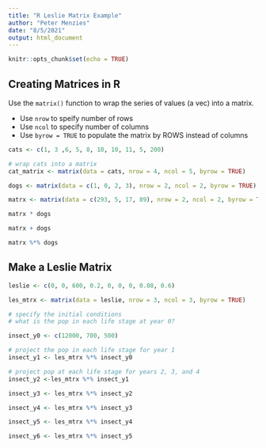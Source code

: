 ```yaml
---
title: "R Leslie Matrix Example"
author: "Peter Menzies"
date: "8/5/2021"
output: html_document
---
```


```r
knitr::opts_chunk$set(echo = TRUE)
```

## Creating Matrices in R

Use the `matrix()` function to wrap the series of values (a vec) into a matrix.

- Use `nrow` to speify number of rows
- Use `ncol` to specify number of columns
- Use `byrow = TRUE` to populate the matrix by ROWS instead of columns


```r
cats <- c(1, 3 ,6, 5, 8, 10, 10, 11, 5, 200)

# wrap cats into a matrix
cat_matrix <- matrix(data = cats, nrow = 4, ncol = 5, byrow = TRUE)
```

```r
dogs <- matrix(data = c(1, 0, 2, 3), nrow = 2, ncol = 2, byrow = TRUE)
```

```r
matrx <- matrix(data = c(293, 5, 17, 89), nrow = 2, ncol = 2, byrow = TRUE)

matrx * dogs

matrx + dogs

matrx %*% dogs
```

## Make a Leslie Matrix

```r
leslie <- c(0, 0, 600, 0.2, 0, 0, 0, 0.08, 0.6)

les_mtrx <- matrix(data = leslie, nrow = 3, ncol = 3, byrow = TRUE)

# specify the initial conditions
# what is the pop in each life stage at year 0?

insect_y0 <- c(12000, 700, 500)

# project the pop in each life stage for year 1
insect_y1 <- les_mtrx %*% insect_y0

# project pop at each life stage for years 2, 3, and 4
insect_y2 <-les_mtrx %*% insect_y1

insect_y3 <- les_mtrx %*% insect_y2

insect_y4 <- les_mtrx %*% insect_y3

insect_y5 <- les_mtrx %*% insect_y4

insect_y6 <- les_mtrx %*% insect_y5
```




